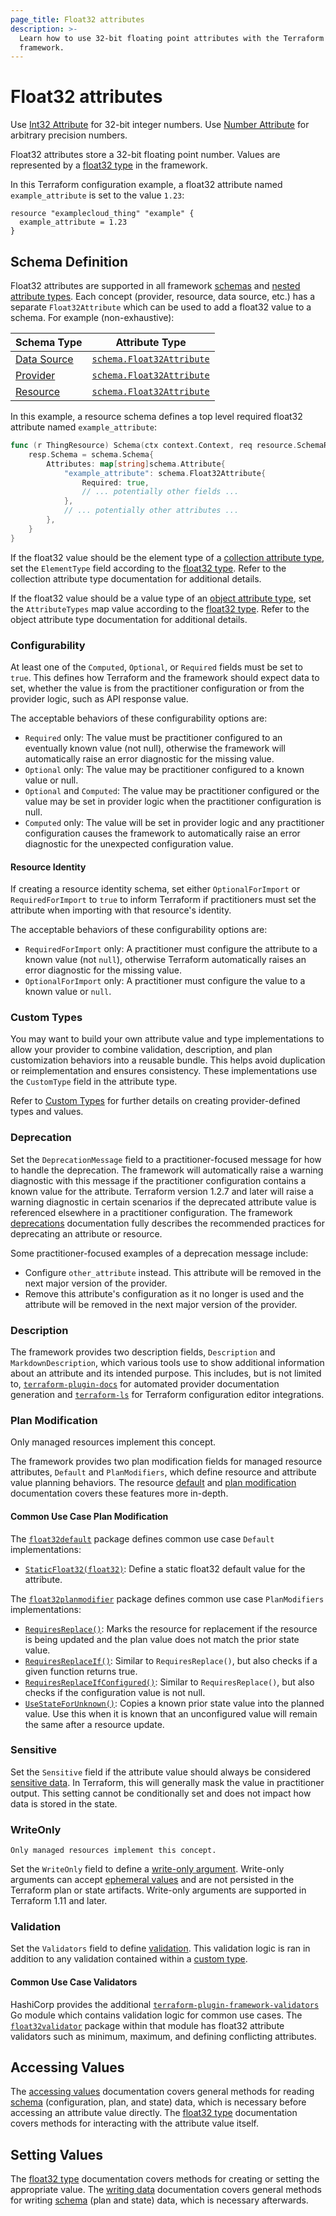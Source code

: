 ```yaml
---
page_title: Float32 attributes
description: >-
  Learn how to use 32-bit floating point attributes with the Terraform plugin
  framework.
---
```


# Float32 attributes

<Tip>

Use [Int32 Attribute](/terraform/plugin/framework/handling-data/attributes/int32) for 32-bit integer numbers. Use [Number Attribute](/terraform/plugin/framework/handling-data/attributes/number) for arbitrary precision numbers.

</Tip>

Float32 attributes store a 32-bit floating point number. Values are represented by a [float32 type](/terraform/plugin/framework/handling-data/types/float32) in the framework.

In this Terraform configuration example, a float32 attribute named `example_attribute` is set to the value `1.23`:

```hcl
resource "examplecloud_thing" "example" {
  example_attribute = 1.23
}
```

## Schema Definition

Float32 attributes are supported in all framework [schemas](/terraform/plugin/framework/handling-data/schemas) and [nested attribute types](/terraform/plugin/framework/handling-data/attributes#nested-attribute-types).
Each concept (provider, resource, data source, etc.) has a separate `Float32Attribute` which can be used to add a float32 value to a schema. For example (non-exhaustive):

| Schema Type | Attribute Type |
|-------------|----------------|
| [Data Source](/terraform/plugin/framework/data-sources) | [`schema.Float32Attribute`](https://pkg.go.dev/github.com/hashicorp/terraform-plugin-framework/datasource/schema#Float32Attribute) |
| [Provider](/terraform/plugin/framework/providers) | [`schema.Float32Attribute`](https://pkg.go.dev/github.com/hashicorp/terraform-plugin-framework/provider/schema#Float32Attribute) |
| [Resource](/terraform/plugin/framework/resources) | [`schema.Float32Attribute`](https://pkg.go.dev/github.com/hashicorp/terraform-plugin-framework/resource/schema#Float32Attribute) |

In this example, a resource schema defines a top level required float32 attribute named `example_attribute`:

```go
func (r ThingResource) Schema(ctx context.Context, req resource.SchemaRequest, resp *resource.SchemaResponse) {
    resp.Schema = schema.Schema{
        Attributes: map[string]schema.Attribute{
            "example_attribute": schema.Float32Attribute{
                Required: true,
                // ... potentially other fields ...
            },
            // ... potentially other attributes ...
        },
    }
}
```

If the float32 value should be the element type of a [collection attribute type](/terraform/plugin/framework/handling-data/attributes#collection-attribute-types), set the `ElementType` field according to the [float32 type](/terraform/plugin/framework/handling-data/types/float32). Refer to the collection attribute type documentation for additional details.

If the float32 value should be a value type of an [object attribute type](/terraform/plugin/framework/handling-data/attributes#object-attribute-type), set the `AttributeTypes` map value according to the [float32 type](/terraform/plugin/framework/handling-data/types/float32). Refer to the object attribute type documentation for additional details.

### Configurability

At least one of the `Computed`, `Optional`, or `Required` fields must be set to `true`. This defines how Terraform and the framework should expect data to set, whether the value is from the practitioner configuration or from the provider logic, such as API response value.

The acceptable behaviors of these configurability options are:

- `Required` only: The value must be practitioner configured to an eventually known value (not null), otherwise the framework will automatically raise an error diagnostic for the missing value.
- `Optional` only: The value may be practitioner configured to a known value or null.
- `Optional` and `Computed`: The value may be practitioner configured or the value may be set in provider logic when the practitioner configuration is null.
- `Computed` only: The value will be set in provider logic and any practitioner configuration causes the framework to automatically raise an error diagnostic for the unexpected configuration value.

#### Resource Identity

If creating a resource identity schema, set either `OptionalForImport` or `RequiredForImport` to `true` to inform Terraform if practitioners must set the attribute when importing with that resource's identity.

The acceptable behaviors of these configurability options are:

- `RequiredForImport` only: A practitioner must configure the attribute to a known value (not `null`), otherwise Terraform automatically raises an error diagnostic for the missing value.
- `OptionalForImport` only: A practitioner must configure the value to a known value or `null`.

### Custom Types

You may want to build your own attribute value and type implementations to allow your provider to combine validation, description, and plan customization behaviors into a reusable bundle. This helps avoid duplication or reimplementation and ensures consistency. These implementations use the `CustomType` field in the attribute type.

Refer to [Custom Types](/terraform/plugin/framework/handling-data/types/custom) for further details on creating provider-defined types and values.

### Deprecation

Set the `DeprecationMessage` field to a practitioner-focused message for how to handle the deprecation. The framework will automatically raise a warning diagnostic with this message if the practitioner configuration contains a known value for the attribute. Terraform version 1.2.7 and later will raise a warning diagnostic in certain scenarios if the deprecated attribute value is referenced elsewhere in a practitioner configuration. The framework [deprecations](/terraform/plugin/framework/deprecations) documentation fully describes the recommended practices for deprecating an attribute or resource.

Some practitioner-focused examples of a deprecation message include:

- Configure `other_attribute` instead. This attribute will be removed in the next major version of the provider.
- Remove this attribute's configuration as it no longer is used and the attribute will be removed in the next major version of the provider.

### Description

The framework provides two description fields, `Description` and `MarkdownDescription`, which various tools use to show additional information about an attribute and its intended purpose. This includes, but is not limited to, [`terraform-plugin-docs`](https://github.com/hashicorp/terraform-plugin-docs) for automated provider documentation generation and [`terraform-ls`](https://github.com/hashicorp/terraform-ls) for Terraform configuration editor integrations.

### Plan Modification

<Highlight>

Only managed resources implement this concept.

</Highlight>

The framework provides two plan modification fields for managed resource attributes, `Default` and `PlanModifiers`, which define resource and attribute value planning behaviors. The resource [default](/terraform/plugin/framework/resources/default) and [plan modification](/terraform/plugin/framework/resources/plan-modification) documentation covers these features more in-depth.

#### Common Use Case Plan Modification

The [`float32default`](https://pkg.go.dev/github.com/hashicorp/terraform-plugin-framework/resource/schema/float32default) package defines common use case `Default` implementations:

- [`StaticFloat32(float32)`](https://pkg.go.dev/github.com/hashicorp/terraform-plugin-framework/resource/schema/float32default#StaticFloat32): Define a static float32 default value for the attribute.

The [`float32planmodifier`](https://pkg.go.dev/github.com/hashicorp/terraform-plugin-framework/resource/schema/float32planmodifier) package defines common use case `PlanModifiers` implementations:

- [`RequiresReplace()`](https://pkg.go.dev/github.com/hashicorp/terraform-plugin-framework/resource/schema/float32planmodifier#RequiresReplace): Marks the resource for replacement if the resource is being updated and the plan value does not match the prior state value.
- [`RequiresReplaceIf()`](https://pkg.go.dev/github.com/hashicorp/terraform-plugin-framework/resource/schema/float32planmodifier#RequiresReplaceIf): Similar to `RequiresReplace()`, but also checks if a given function returns true.
- [`RequiresReplaceIfConfigured()`](https://pkg.go.dev/github.com/hashicorp/terraform-plugin-framework/resource/schema/float32planmodifier#RequiresReplaceIfConfigured): Similar to `RequiresReplace()`, but also checks if the configuration value is not null.
- [`UseStateForUnknown()`](https://pkg.go.dev/github.com/hashicorp/terraform-plugin-framework/resource/schema/float32planmodifier#UseStateForUnknown): Copies a known prior state value into the planned value. Use this when it is known that an unconfigured value will remain the same after a resource update.

### Sensitive

Set the `Sensitive` field if the attribute value should always be considered [sensitive data](/terraform/language/state/sensitive-data). In Terraform, this will generally mask the value in practitioner output. This setting cannot be conditionally set and does not impact how data is stored in the state.

### WriteOnly

<Highlight>

    Only managed resources implement this concept.

</Highlight>

Set the `WriteOnly` field to define a [write-only argument](/terraform/plugin/framework/resources/write-only-arguments).
Write-only arguments can accept [ephemeral values](/terraform/language/resources/ephemeral)
and are not persisted in the Terraform plan or state artifacts. Write-only arguments are supported in Terraform 1.11 and later.

### Validation

Set the `Validators` field to define [validation](/terraform/plugin/framework/validation#attribute-validation). This validation logic is ran in addition to any validation contained within a [custom type](#custom-types).

#### Common Use Case Validators

HashiCorp provides the additional [`terraform-plugin-framework-validators`](https://pkg.go.dev/github.com/hashicorp/terraform-plugin-framework-validators) Go module which contains validation logic for common use cases. The [`float32validator`](https://pkg.go.dev/github.com/hashicorp/terraform-plugin-framework-validators/float32validator) package within that module has float32 attribute validators such as minimum, maximum, and defining conflicting attributes.

## Accessing Values

The [accessing values](/terraform/plugin/framework/handling-data/accessing-values) documentation covers general methods for reading [schema](/terraform/plugin/framework/handling-data/schemas) (configuration, plan, and state) data, which is necessary before accessing an attribute value directly. The [float32 type](/terraform/plugin/framework/handling-data/types/float32#accessing-values) documentation covers methods for interacting with the attribute value itself.

## Setting Values

The [float32 type](/terraform/plugin/framework/handling-data/types/float32#setting-values) documentation covers methods for creating or setting the appropriate value. The [writing data](/terraform/plugin/framework/handling-data/writing-state) documentation covers general methods for writing [schema](/terraform/plugin/framework/handling-data/schemas) (plan and state) data, which is necessary afterwards.
